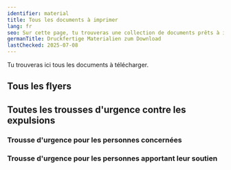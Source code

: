 ```yaml
---
identifier: material
title: Tous les documents à imprimer
lang: fr
seo: Sur cette page, tu trouveras une collection de documents prêts à imprimer. Tu peux télécharger tous les flyers sous forme de fichier unique, les imprimer et les distribuer.
germanTitle: Druckfertige Materialien zum Download
lastChecked: 2025-07-08
---
```


Tu trouveras ici tous les documents à télécharger.

## Tous les flyers

<PdfLink collection="flyers" identifier="all" lang="all"></PdfLink>
<PdfLink collection="flyers" identifier="all" lang="ar"></PdfLink>
<PdfLink collection="flyers" identifier="all" lang="de"></PdfLink>
<PdfLink collection="flyers" identifier="all" lang="en"></PdfLink>
<PdfLink collection="flyers" identifier="all" lang="es"></PdfLink>
<PdfLink collection="flyers" identifier="all" lang="fr"></PdfLink>

## Toutes les trousses d'urgence contre les expulsions
### Trousse d'urgence pour les personnes concernées

<PdfLink collection="kits" identifier="affected" lang="ar"></PdfLink>
<PdfLink collection="kits" identifier="affected" lang="de"></PdfLink>
<PdfLink collection="kits" identifier="affected" lang="en"></PdfLink>
<PdfLink collection="kits" identifier="affected" lang="es"></PdfLink>
<PdfLink collection="kits" identifier="affected" lang="fr"></PdfLink>

### Trousse d'urgence pour les personnes apportant leur soutien

<PdfLink collection="kits" identifier="support" lang="ar"></PdfLink>
<PdfLink collection="kits" identifier="support" lang="de"></PdfLink>
<PdfLink collection="kits" identifier="support" lang="en"></PdfLink>
<PdfLink collection="kits" identifier="support" lang="es"></PdfLink>
<PdfLink collection="kits" identifier="support" lang="fr"></PdfLink>
